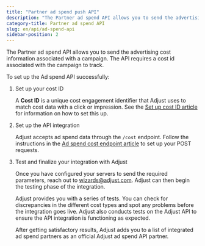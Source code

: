 ```yaml
---
title: "Partner ad spend push API"
description: "The Partner ad spend API allows you to send the advertising cost information associated with a campaign."
category-title: Partner ad spend API
slug: en/api/ad-spend-api
sidebar-position: 2
---
```


The Partner ad spend API allows you to send the advertising cost information associated with a campaign. The API requires a cost id associated with the campaign to track.

To set up the Ad spend API successfully:

1. Set up your cost ID

   A **Cost ID** is a unique cost engagement identifier that Adjust uses to match cost data with a click or impression. See the [Set up cost ID article](/en/api/ad-spend-api/cost-id) for information on how to set this up.

2. Set up the API integration

   Adjust accepts ad spend data through the `/cost` endpoint. Follow the instructions in the [Ad spend cost endpoint article](/en/api/ad-spend-api/cost-endpoint) to set up your POST requests.

3. Test and finalize your integration with Adjust

   Once you have configured your servers to send the required parameters, reach out to wizards@adjust.com. Adjust can then begin the testing phase of the integration.

   Adjust provides you with a series of tests. You can check for discrepancies in the different cost types and spot any problems before the integration goes live. Adjust also conducts tests on the Adjust API to ensure the API integration is functioning as expected.

   After getting satisfactory results, Adjust adds you to a list of integrated ad spend partners as an official Adjust ad spend API partner.
